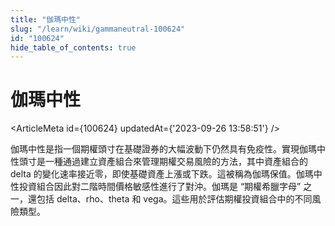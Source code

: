 ```yaml
---
title: "伽瑪中性"
slug: "/learn/wiki/gammaneutral-100624"
id: "100624"
hide_table_of_contents: true
---
```



# 伽瑪中性

<ArticleMeta id={100624} updatedAt={'2023-09-26 13:58:51'} />
<div className='border-solid border-b border-t-0 my-4 border-[var(--ifm-color-gray-300)]' />

伽瑪中性是指一個期權頭寸在基礎證券的大幅波動下仍然具有免疫性。實現伽瑪中性頭寸是一種通過建立資產組合來管理期權交易風險的方法，其中資產組合的 delta 的變化速率接近零，即使基礎資產上漲或下跌。這被稱為伽瑪保值。伽瑪中性投資組合因此對二階時間價格敏感性進行了對沖。伽瑪是 “期權希臘字母” 之一，還包括 delta、rho、theta 和 vega。這些用於評估期權投資組合中的不同風險類型。
